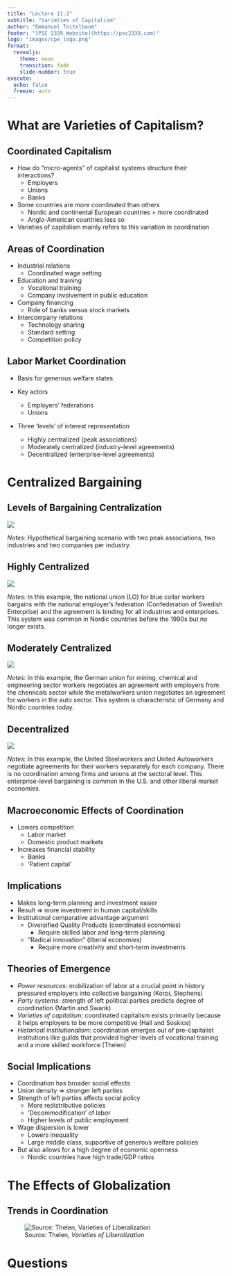 ---
title: "Lecture 11.2"
subtitle: "Varieties of Capitalism"
author: "Emmanuel Teitelbaum"
footer: "[PSC 2339 Website](https://psc2339.com)"
logo: "images/cpe_logo.png"
format:
  revealjs:
    theme: moon
    transition: fade
    slide-number: true
execute:
  echo: false
  freeze: auto
---

# What are Varieties of Capitalism?

## Coordinated Capitalism {.smaller}

- How do "micro-agents" of capitalist systems structure their interactions?
	- Employers
	- Unions
	- Banks
- Some countries are more coordinated than others
	- Nordic and continental European countries = more coordinated
	- Anglo-American countries less so

- Varieties of capitalism mainly refers to this variation in coordination

## Areas of Coordination {.smaller}

- Industrial relations
	- Coordinated wage setting
	
- Education and training
	- Vocational training
	- Company involvement in public education
	
- Company financing
	- Role of banks versus stock markets
	
- Intercompany relations
	- Technology sharing
	- Standard setting
	- Competition policy

## Labor Market Coordination

- Basis for generous welfare states

- Key actors
	- Employers’ federations
	- Unions

- Three ‘levels’ of interest representation
	- Highly centralized (peak associations)
	- Moderately centralized (industry-level agreements)
	- Decentralized (enterprise-level agreements)

# Centralized Bargaining {.smaller}

## Levels of Bargaining Centralization {.smaller}

![](images/bargaining_schematic.jpg){fig-align="center"}

*Notes*: Hypothetical bargaining scenario with two peak associations, two industries and two companies per industry.    

## Highly Centralized {.smaller} 

![](images\highly_centralized.jpg){fig-align="center"}

*Notes*: In this example, the national union (LO) for blue collar workers bargains with the national employer's federation (Confederation of Swedish Enterprise) and the agreement is binding for all industries and enterprises. This system was common in Nordic countries before the 1990s but no longer exists.   

## Moderately Centralized {.smaller}

![](images/moderately_centralized.jpg){fig-align="center"}

*Notes*: In this example, the German union for mining, chemical and engineering sector workers negotiates an agreement with employers from the chemicals sector while the metalworkers union negotiates an agreement for workers in the auto sector. This system is characteristic of Germany and Nordic countries today.   

## Decentralized {.smaller}

![](images/decentralized.jpg){fig-align="center"}

*Notes*: In this example, the United Steelworkers and United Autoworkers negotiate agreements for their workers separately for each company. There is no coordination among firms and unions at the sectoral level. This enterprise-level bargaining is common in the U.S. and other liberal market economies.    

## Macroeconomic Effects of Coordination

- Lowers competition
	- Labor market
	- Domestic product markets
- Increases financial stability
	- Banks
	- ‘Patient capital’

## Implications 

- Makes long-term planning and investment easier
- Result $\Rightarrow$ more investment in human capital/skills 
- Institutional comparative advantage argument
	- Diversified Quality Products (coordinated economies)
		- Require skilled labor and long-term planning
	- "Radical innovation" (liberal economies)
		- Require more creativity and short-term investments

## Theories of Emergence {.smaller}

- *Power resources*: mobilization of labor at a crucial point in history pressured employers into collective bargaining (Korpi, Stephens)
- *Party systems*: strength of left political parties predicts degree of coordination (Martin and Swank)
- *Varieties of capitalism*: coordinated capitalism exists primarily because it helps employers to be more competitive (Hall and Soskice)
- *Historical institutionalism*: coordination emerges out of pre-capitalist institutions like guilds that provided higher levels of vocational training and a more skilled workforce (Thelen)

## Social Implications {.smaller}

- Coordination has broader social effects
- Union density $\Rightarrow$ stronger left parties
- Strength of left parties affects social policy
	- More redistributive policies
	- ‘Decommodification’ of labor
 	- Higher levels of public employment
- Wage dispersion is lower
	- Lowers inequality
	- Large middle class, supportive of generous welfare policies
- But also allows for a high degree of economic openness
	- Nordic countries have high trade/GDP ratios 

# The Effects of Globalization {.smaller}

## Trends in Coordination

![Source: Thelen, *Varieties of Liberalization*](images/coordination_trends.jpg) 

# Questions